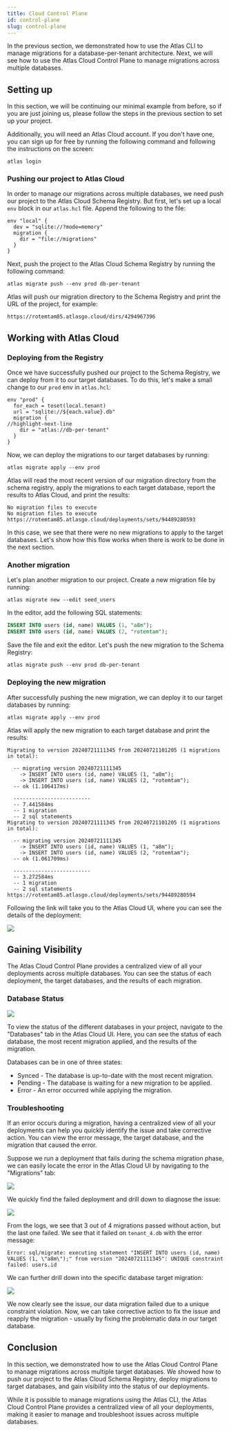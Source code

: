```yaml
---
title: Cloud Control Plane
id: control-plane
slug: control-plane
---
```

In the previous section, we demonstrated how to use the Atlas CLI to manage migrations for a database-per-tenant
architecture. Next, we will see how to use the Atlas Cloud Control Plane to manage migrations across
multiple databases.

## Setting up

In this section, we will be continuing our minimal example from before, so if you are just joining us, please
follow the steps in the previous section to set up your project.

Additionally, you will need an Atlas Cloud account. If you don't have one, you can sign up for free by running
the following command and following the instructions on the screen:

```
atlas login
```

### Pushing our project to Atlas Cloud

In order to manage our migrations across multiple databases, we need push our project to the Atlas Cloud
Schema Registry. But first, let's set up a local `env` block in our `atlas.hcl` file. Append the following
to the file:

```hcl
env "local" {
  dev = "sqlite://?mode=memory"
  migration {
    dir = "file://migrations"
  }
}
```

Next, push the project to the Atlas Cloud Schema Registry by running the following command:

```shell
atlas migrate push --env prod db-per-tenant
```

Atlas will push our migration directory to the Schema Registry and print the URL of the project, for example:

```
https://rotemtam85.atlasgo.cloud/dirs/4294967396
```

## Working with Atlas Cloud

### Deploying from the Registry

Once we have successfully pushed our project to the Schema Registry, we can deploy from it to our target
databases. To do this, let's make a small change to our `prod` env in `atlas.hcl`:

```hcl
env "prod" {
  for_each = toset(local.tenant)
  url = "sqlite://${each.value}.db"
  migration {
//highlight-next-line
    dir = "atlas://db-per-tenant"
  }
}
```

Now, we can deploy the migrations to our target databases by running:

```shell
atlas migrate apply --env prod
```

Atlas will read the most recent version of our migration directory from the schema registry, apply the migrations
to each target database, report the results to Atlas Cloud, and print the results:

```
No migration files to execute
No migration files to execute
https://rotemtam85.atlasgo.cloud/deployments/sets/94489280593
```

In this case, we see that there were no new migrations to apply to the target databases. Let's show how
this flow works when there is work to be done in the next section.

### Another migration

Let's plan another migration to our project. Create a new migration file by running:

```shell
atlas migrate new --edit seed_users
```

In the editor, add the following SQL statements:

```sql
INSERT INTO users (id, name) VALUES (1, "a8m");
INSERT INTO users (id, name) VALUES (2, "rotemtam");
```

Save the file and exit the editor. Let's push the new migration to the Schema Registry:

```shell
atlas migrate push --env prod db-per-tenant
```

### Deploying the new migration

After successfully pushing the new migration, we can deploy it to our target databases by running:

```shell
atlas migrate apply --env prod
```

Atlas will apply the new migration to each target database and print the results:

```
Migrating to version 20240721111345 from 20240721101205 (1 migrations in total):

  -- migrating version 20240721111345
    -> INSERT INTO users (id, name) VALUES (1, "a8m");
    -> INSERT INTO users (id, name) VALUES (2, "rotemtam");
  -- ok (1.106417ms)

  -------------------------
  -- 7.441584ms
  -- 1 migration
  -- 2 sql statements
Migrating to version 20240721111345 from 20240721101205 (1 migrations in total):

  -- migrating version 20240721111345
    -> INSERT INTO users (id, name) VALUES (1, "a8m");
    -> INSERT INTO users (id, name) VALUES (2, "rotemtam");
  -- ok (1.061709ms)

  -------------------------
  -- 3.272584ms
  -- 1 migration
  -- 2 sql statements
https://rotemtam85.atlasgo.cloud/deployments/sets/94489280594
```

Following the link will take you to the Atlas Cloud UI, where you can see the details of the deployment:

![](https://atlasgo.io/uploads/db-per-tenant/deployment-set.png)

## Gaining Visibility

The Atlas Cloud Control Plane provides a centralized view of all your deployments across multiple databases.
You can see the status of each deployment, the target databases, and the results of each migration.

### Database Status

![](https://atlasgo.io/uploads/db-per-tenant/databases-screen.png)

To view the status of the different databases in your project, navigate to the "Databases" tab in the Atlas Cloud
UI. Here, you can see the status of each database, the most recent migration applied, and the results of the
migration.

Databases can be in one of three states:
* Synced - The database is up-to-date with the most recent migration.
* Pending - The database is waiting for a new migration to be applied.
* Error - An error occurred while applying the migration.

### Troubleshooting

If an error occurs during a migration, having a centralized view of all your deployments can help you quickly
identify the issue and take corrective action. You can view the error message, the target database, and the
migration that caused the error.

Suppose we run a deployment that fails during the schema migration phase, we can easily locate the error in the
Atlas Cloud UI by navigating to the "Migrations" tab:

![](https://atlasgo.io/uploads/db-per-tenant/migrations-screen.png)

We quickly find the failed deployment and drill down to diagnose the issue:

![](https://atlasgo.io/uploads/db-per-tenant/deployment-set-error.png)

From the logs, we see that 3 out of 4 migrations passed without action, but the last one failed. We see that it failed
on `tenant_4.db` with the error message:

```
Error: sql/migrate: executing statement "INSERT INTO users (id, name) VALUES (1, \"a8m\");" from version "20240721111345": UNIQUE constraint failed: users.id
```
We can further drill down into the specific database target migration:

![](https://atlasgo.io/uploads/db-per-tenant/deployment-error.png)

We now clearly see the issue, our data migration failed due to a unique constraint violation. Now, we can take corrective
action to fix the issue and reapply the migration - usually by fixing the problematic data in our target database.

## Conclusion

In this section, we demonstrated how to use the Atlas Cloud Control Plane to manage migrations across multiple
target databases. We showed how to push our project to the Atlas Cloud Schema Registry, deploy migrations to
target databases, and gain visibility into the status of our deployments.

While it is possible to manage migrations using the Atlas CLI, the Atlas Cloud Control Plane provides a centralized
view of all your deployments, making it easier to manage and troubleshoot issues across multiple databases.

